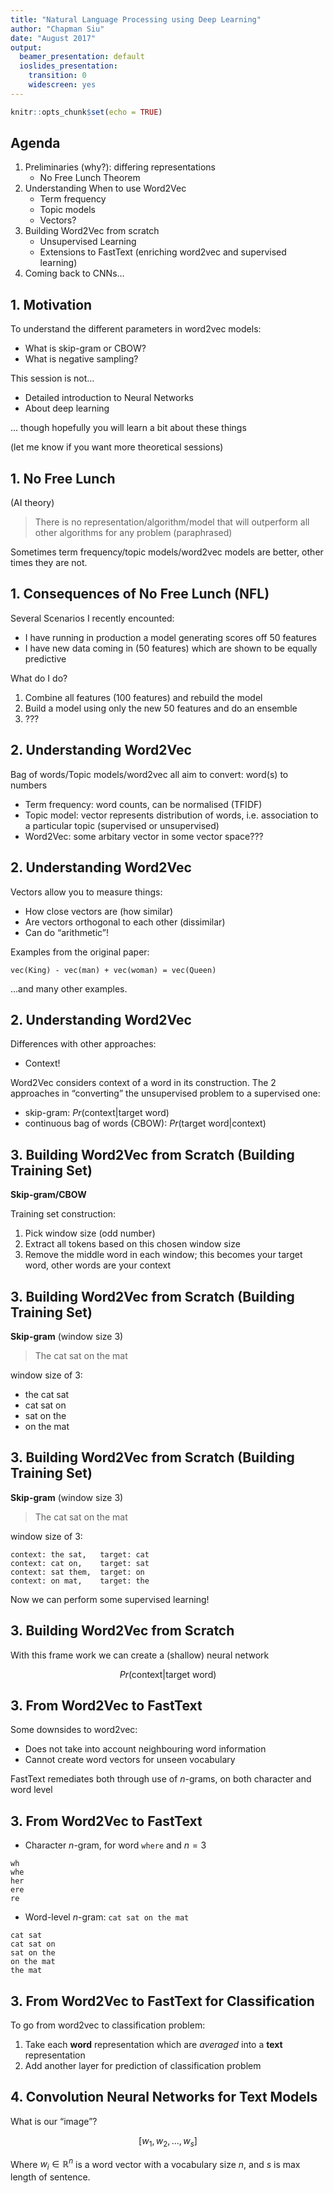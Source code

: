 ```yaml
---
title: "Natural Language Processing using Deep Learning"
author: "Chapman Siu"
date: "August 2017"
output:
  beamer_presentation: default
  ioslides_presentation:
    transition: 0
    widescreen: yes
---
```


```r
knitr::opts_chunk$set(echo = TRUE)
```

## Agenda

1.  Preliminaries (why?): differing representations
    *  No Free Lunch Theorem
2.  Understanding When to use Word2Vec 
    *  Term frequency
    *  Topic models
    *  Vectors?
3.  Building Word2Vec from scratch
    *  Unsupervised Learning
    *  Extensions to FastText (enriching word2vec and supervised learning)
4.  Coming back to CNNs...

## 1. Motivation

To understand the different parameters in word2vec models:

*  What is skip-gram or CBOW?
*  What is negative sampling?

This session is not...

*  Detailed introduction to Neural Networks
*  About deep learning

... though hopefully you will learn a bit about these things

(let me know if you want more theoretical sessions)


## 1. No Free Lunch

(AI theory)

>  There is no representation/algorithm/model that will outperform all other algorithms for any problem (paraphrased)

Sometimes term frequency/topic models/word2vec models are better, other times they are not. 



## 1. Consequences of No Free Lunch (NFL)


Several Scenarios I recently encounted:

*  I have running in production a model generating scores off 50 features
*  I have new data coming in (50 features) which are shown to be equally predictive
 
What do I do?

1.  Combine all features (100 features) and rebuild the model
2.  Build a model using only the new 50 features and do an ensemble
3.  ???


<!-- mention you can have 2, 3, 4, maybe 5 models in prod, which one is the best? how do you decide? 
that is a discussion for another day! --> 

<!-- and by extension there is no text representation, tfidf, lda, stemming lemmentization wordnet or otherwise which is strictly better than any other approach --> 



## 2. Understanding Word2Vec

Bag of words/Topic models/word2vec all aim to convert: word(s) to numbers 

*  Term frequency: word counts, can be normalised (TFIDF)
*  Topic model: vector represents distribution of words, i.e. association to a particular topic (supervised or unsupervised)
*  Word2Vec: some arbitary vector in some vector space???



## 2. Understanding Word2Vec

Vectors allow you to measure things:

*  How close vectors are (how similar)
*  Are vectors orthogonal to each other (dissimilar)
*  Can do "arithmetic"!

Examples from the original paper:

```
vec(King) - vec(man) + vec(woman) = vec(Queen)
```

...and many other examples. 



## 2. Understanding Word2Vec

Differences with other approaches:

*  Context!

Word2Vec considers context of a word in its construction. The 2 approaches in "converting" the unsupervised problem to a supervised one:

*  skip-gram: $Pr(\text{context}|\text{target word})$
*  continuous bag of words (CBOW): $Pr(\text{target word}|\text{context})$


## 3. Building Word2Vec from Scratch (Building Training Set)

**Skip-gram/CBOW**

Training set construction:

1.  Pick window size (odd number)  
2.  Extract all tokens based on this chosen window size  
3.  Remove the middle word in each window; this becomes your target word, other words are your context  

## 3. Building Word2Vec from Scratch (Building Training Set)

**Skip-gram** (window size 3)

>  The cat sat on the mat

window size of 3:

*  the cat sat
*  cat sat on
*  sat on the
*  on the mat

## 3. Building Word2Vec from Scratch (Building Training Set)

**Skip-gram** (window size 3)

>  The cat sat on the mat

window size of 3:
```
context: the sat,   target: cat
context: cat on,    target: sat
context: sat them,  target: on
context: on mat,    target: the
```
Now we can perform some supervised learning!

## 3. Building Word2Vec from Scratch

With this frame work we can create a (shallow) neural network

$$Pr(\text{context} | \text{target word})$$ 

## 3. From Word2Vec to FastText

Some downsides to word2vec:

*  Does not take into account neighbouring word information
*  Cannot create word vectors for unseen vocabulary

FastText remediates both through use of _n_-grams, on both character and word level

## 3. From Word2Vec to FastText

*  Character _n_-gram, for word `where` and $n=3$

```
wh
whe
her
ere
re
```

*  Word-level _n_-gram: `cat sat on the mat`

```
cat sat
cat sat on
sat on the
on the mat
the mat
```

## 3. From Word2Vec to FastText for Classification

To go from word2vec to classification problem:

1. Take each **word** representation which are _averaged_ into a **text** representation
2. Add another layer for prediction of classification problem

## 4. Convolution Neural Networks for Text Models

What is our "image"?

$$\left[ w_1, w_2, ..., w_s \right]$$

Where $w_i \in \mathbb{R}^n$ is a word vector with a vocabulary size $n$, and $s$ is max length of sentence.

